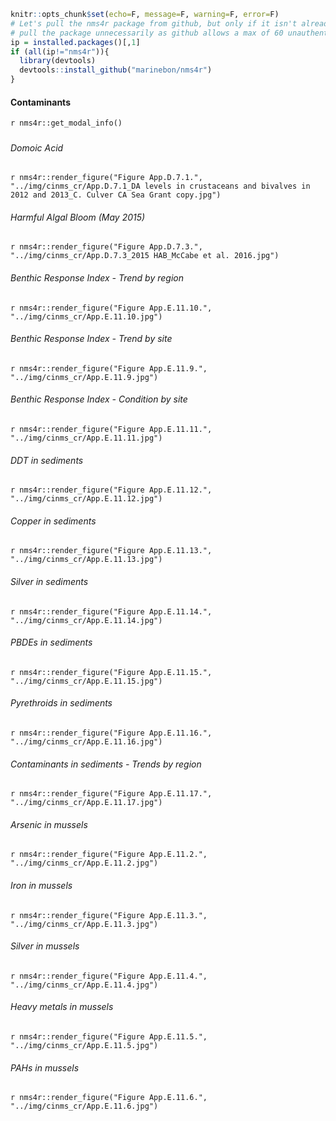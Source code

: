 ```r
knitr::opts_chunk$set(echo=F, message=F, warning=F, error=F)
# Let's pull the nms4r package from github, but only if it isn't already installed. We don't want to
# pull the package unnecessarily as github allows a max of 60 unauthenticated requests per hour.
ip = installed.packages()[,1]
if (all(ip!="nms4r")){
  library(devtools)
  devtools::install_github("marinebon/nms4r")
}
```

#### Contaminants

`r nms4r::get_modal_info()`

##### {.tabset}

###### Domoic Acid

`r nms4r::render_figure("Figure App.D.7.1.", "../img/cinms_cr/App.D.7.1_DA levels in crustaceans and bivalves in 2012 and 2013_C. Culver CA Sea Grant copy.jpg")`

###### Harmful Algal Bloom (May 2015)

`r nms4r::render_figure("Figure App.D.7.3.", "../img/cinms_cr/App.D.7.3_2015 HAB_McCabe et al. 2016.jpg")`

###### Benthic Response Index - Trend by region

`r nms4r::render_figure("Figure App.E.11.10.", "../img/cinms_cr/App.E.11.10.jpg")`

###### Benthic Response Index - Trend by site

`r nms4r::render_figure("Figure App.E.11.9.", "../img/cinms_cr/App.E.11.9.jpg")`

###### Benthic Response Index - Condition by site

`r nms4r::render_figure("Figure App.E.11.11.", "../img/cinms_cr/App.E.11.11.jpg")`

###### DDT in sediments

`r nms4r::render_figure("Figure App.E.11.12.", "../img/cinms_cr/App.E.11.12.jpg")`

###### Copper in sediments

`r nms4r::render_figure("Figure App.E.11.13.", "../img/cinms_cr/App.E.11.13.jpg")`

###### Silver in sediments

`r nms4r::render_figure("Figure App.E.11.14.", "../img/cinms_cr/App.E.11.14.jpg")`

###### PBDEs in sediments

`r nms4r::render_figure("Figure App.E.11.15.", "../img/cinms_cr/App.E.11.15.jpg")`

###### Pyrethroids in sediments

`r nms4r::render_figure("Figure App.E.11.16.", "../img/cinms_cr/App.E.11.16.jpg")`

###### Contaminants in sediments - Trends by region

`r nms4r::render_figure("Figure App.E.11.17.", "../img/cinms_cr/App.E.11.17.jpg")`

###### Arsenic in mussels

`r nms4r::render_figure("Figure App.E.11.2.", "../img/cinms_cr/App.E.11.2.jpg")`

###### Iron in mussels

`r nms4r::render_figure("Figure App.E.11.3.", "../img/cinms_cr/App.E.11.3.jpg")`

###### Silver in mussels

`r nms4r::render_figure("Figure App.E.11.4.", "../img/cinms_cr/App.E.11.4.jpg")`

###### Heavy metals in mussels

`r nms4r::render_figure("Figure App.E.11.5.", "../img/cinms_cr/App.E.11.5.jpg")`

###### PAHs in mussels

`r nms4r::render_figure("Figure App.E.11.6.", "../img/cinms_cr/App.E.11.6.jpg")`
